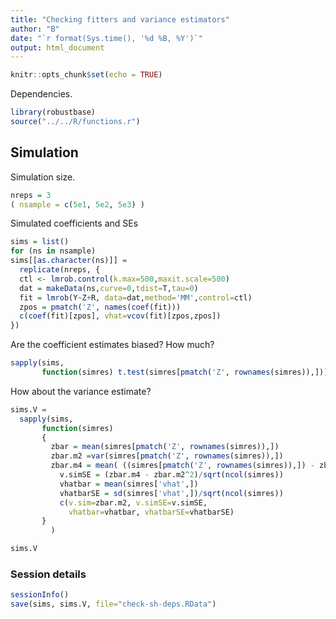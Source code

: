 ```yaml
---
title: "Checking fitters and variance estimators"
author: "B"
date: "`r format(Sys.time(), '%d %B, %Y')`"
output: html_document
---
```


```r
knitr::opts_chunk$set(echo = TRUE)
```

Dependencies.
```r
library(robustbase)
source("../../R/functions.r")
```

## Simulation

Simulation size.
```r
nreps = 3
( nsample = c(5e1, 5e2, 5e3) )
```

Simulated coefficients and SEs
```r
sims = list()
for (ns in nsample)
sims[[as.character(ns)]] = 
  replicate(nreps, {
  ctl <- lmrob.control(k.max=500,maxit.scale=500)
  dat = makeData(ns,curve=0,tdist=T,tau=0)
  fit = lmrob(Y~Z+R, data=dat,method='MM',control=ctl)
  zpos = pmatch('Z', names(coef(fit)))
  c(coef(fit)[zpos], vhat=vcov(fit)[zpos,zpos])
})
```

Are the coefficient estimates biased?  How much?
```r
sapply(sims, 
       function(simres) t.test(simres[pmatch('Z', rownames(simres)),]))
```

How about the variance estimate?

```r
sims.V =
  sapply(sims, 
       function(simres) 
       {
         zbar = mean(simres[pmatch('Z', rownames(simres)),])
         zbar.m2 =var(simres[pmatch('Z', rownames(simres)),])
         zbar.m4 = mean( ((simres[pmatch('Z', rownames(simres)),]) - zbar)^4 )
           v.simSE = (zbar.m4 - zbar.m2^2)/sqrt(ncol(simres)) 
           vhatbar = mean(simres['vhat',])
           vhatbarSE = sd(simres['vhat',])/sqrt(ncol(simres))
           c(v.sim=zbar.m2, v.simSE=v.simSE, 
             vhatbar=vhatbar, vhatbarSE=vhatbarSE)
       }
         )

sims.V       
```

### Session details

```r
sessionInfo()
save(sims, sims.V, file="check-sh-deps.RData")
```
